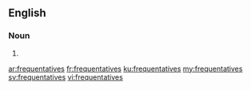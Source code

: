 ==English==

===Noun===
{{head|en|plural}}

# {{plural of|frequentative|lang=en}}

[[ar:frequentatives]]
[[fr:frequentatives]]
[[ku:frequentatives]]
[[my:frequentatives]]
[[sv:frequentatives]]
[[vi:frequentatives]]